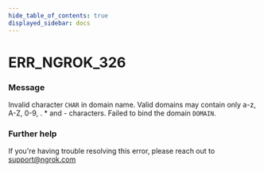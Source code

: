 ```yaml
---
hide_table_of_contents: true
displayed_sidebar: docs
---
```



# ERR_NGROK_326

### Message
Invalid character `CHAR` in domain name. Valid domains may contain only a-z, A-Z, 0-9, . * and - characters. Failed to bind the domain `DOMAIN`.

<ErrorDetails error='err_ngrok_326' />


### Further help
If you're having trouble resolving this error, please reach out to [support@ngrok.com](mailto:support@ngrok.com?subject=Help%20with%20ERR_NGROK_326)

